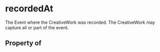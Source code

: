 # recordedAt

The Event where the CreativeWork was recorded. The CreativeWork may capture all or part of the event.

## Property of



